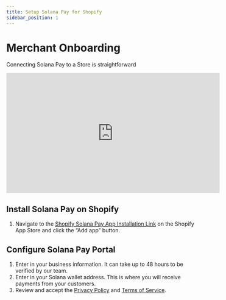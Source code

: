```yaml
---
title: Setup Solana Pay for Shopify
sidebar_position: 1
---
```


# Merchant Onboarding

Connecting Solana Pay to a Store is straightforward

<iframe
    width="560"
    height="315"
    src="https://www.youtube.com/embed/f1SPM8rpT-A"
    title="YouTube video player"
    frameborder="0"
    allow="accelerometer; autoplay; clipboard-write; encrypted-media; gyroscope; picture-in-picture; web-share"
    allowfullscreen
></iframe>

## Install Solana Pay on Shopify

1. Navigate to the [Shopify Solana Pay App Installation Link](https://apps.shopify.com/solana-pay) on the Shopify App Store and click the “Add app” button.

## Configure Solana Pay Portal

1. Enter in your business information. It can take up to 48 hours to be verified by our team.
2. Enter in your Solana wallet address. This is where you will receive payments from your customers.
3. Review and accept the [Privacy Policy](https://merchant.solanapay.com/privacy) and [Terms of Service](https://merchant.solanapay.com/termsofservice).
